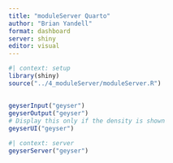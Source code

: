 ```yaml
---
title: "moduleServer Quarto"
author: "Brian Yandell"
format: dashboard
server: shiny
editor: visual
---
```


```r
#| context: setup
library(shiny)
source("../4_moduleServer/moduleServer.R")
```

## 

```r
geyserInput("geyser")
geyserOutput("geyser")
# Display this only if the density is shown
geyserUI("geyser")
```

```r
#| context: server
geyserServer("geyser")
```
